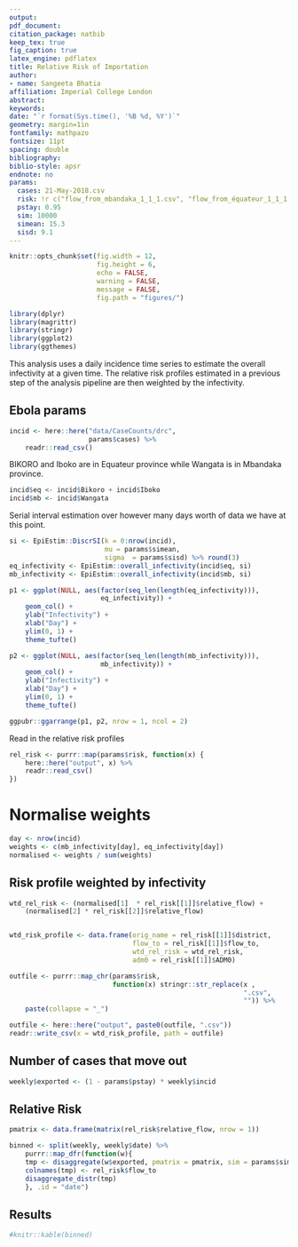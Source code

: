 ```yaml
---
output: 
pdf_document:
citation_package: natbib
keep_tex: true
fig_caption: true
latex_engine: pdflatex
title: Relative Risk of Importation 
author:
- name: Sangeeta Bhatia
affiliation: Imperial College London
abstract: 
keywords: 
date: "`r format(Sys.time(), '%B %d, %Y')`"
geometry: margin=1in
fontfamily: mathpazo
fontsize: 11pt
spacing: double
bibliography: 
biblio-style: apsr
endnote: no
params:
  cases: 21-May-2018.csv
  risk: !r c("flow_from_mbandaka_1_1_1.csv", "flow_from_équateur_1_1_1.csv")
  pstay: 0.95
  sim: 10000
  simean: 15.3
  sisd: 9.1
---
```

```r
knitr::opts_chunk$set(fig.width = 12,
                      fig.height = 6,
                      echo = FALSE,
                      warning = FALSE,
                      message = FALSE,
                      fig.path = "figures/")

```
```r
library(dplyr)
library(magrittr)
library(stringr)
library(ggplot2)
library(ggthemes)
```

This analysis uses a daily incidence time series to estimate the
overall infectivity at a given time. The relative risk profiles
estimated in a previous step of the analysis pipeline are then
weighted by the infectivity.

## Ebola params
```r
incid <- here::here("data/CaseCounts/drc",
                    params$cases) %>%
    readr::read_csv()
```
BIKORO and Iboko are in Equateur province while Wangata is in Mbandaka
province.

```r
incid$eq <- incid$Bikoro + incid$Iboko
incid$mb <- incid$Wangata
```
Serial interval estimation over however many days worth of data we
have at this point.

```r
si <- EpiEstim::DiscrSI(k = 0:nrow(incid),
                        mu = params$simean,
                        sigma  = params$sisd) %>% round(3)
eq_infectivity <- EpiEstim::overall_infectivity(incid$eq, si)
mb_infectivity <- EpiEstim::overall_infectivity(incid$mb, si)

```



```r
p1 <- ggplot(NULL, aes(factor(seq_len(length(eq_infectivity))),
                       eq_infectivity)) +
    geom_col() +
    ylab("Infectivity") +
    xlab("Day") +
    ylim(0, 1) +
    theme_tufte() 
```

```r
p2 <- ggplot(NULL, aes(factor(seq_len(length(mb_infectivity))),
                       mb_infectivity)) +
    geom_col() +
    ylab("Infectivity") +
    xlab("Day") +
    ylim(0, 1) +
    theme_tufte() 
```
```r
ggpubr::ggarrange(p1, p2, nrow = 1, ncol = 2)
```

Read in the relative risk profiles

```r

rel_risk <- purrr::map(params$risk, function(x) {
    here::here("output", x) %>%
    readr::read_csv() 
})

```
# Normalise weights

```r
day <- nrow(incid)
weights <- c(mb_infectivity[day], eq_infectivity[day])
normalised <- weights / sum(weights)
```
## Risk profile weighted by infectivity

```r
wtd_rel_risk <- (normalised[1]  * rel_risk[[1]]$relative_flow) +
    (normalised[2] * rel_risk[[2]]$relative_flow)


wtd_risk_profile <- data.frame(orig_name = rel_risk[[1]]$district,
                               flow_to = rel_risk[[1]]$flow_to,
                               wtd_rel_risk = wtd_rel_risk,
                               adm0 = rel_risk[[1]]$ADM0)
```

```r
outfile <- purrr::map_chr(params$risk,
                          function(x) stringr::str_replace(x ,
                                                           ".csv",
                                                           "")) %>%
    paste(collapse = "_")

outfile <- here::here("output", paste0(outfile, ".csv"))
readr::write_csv(x = wtd_risk_profile, path = outfile)
```

## Number of cases that move out

```r
weekly$exported <- (1 - params$pstay) * weekly$incid
```
## Relative Risk 

```r
pmatrix <- data.frame(matrix(rel_risk$relative_flow, nrow = 1))

binned <- split(weekly, weekly$date) %>%
    purrr::map_dfr(function(w){
    tmp <- disaggregate(w$exported, pmatrix = pmatrix, sim = params$sim)
    colnames(tmp) <- rel_risk$flow_to
    disaggregate_distr(tmp)
    }, .id = "date")
```

## Results

```r
#knitr::kable(binned)
```
